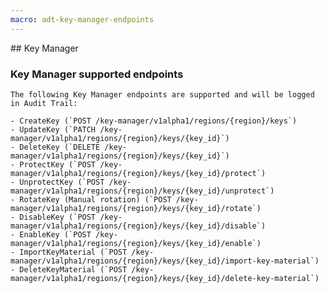 ```yaml
---
macro: adt-key-manager-endpoints
---
```


<Accordion>
  ## Key Manager

  ### Key Manager supported endpoints

    The following Key Manager endpoints are supported and will be logged in Audit Trail:

    - CreateKey (`POST /key-manager/v1alpha1/regions/{region}/keys`)
    - UpdateKey (`PATCH /key-manager/v1alpha1/regions/{region}/keys/{key_id}`)
    - DeleteKey (`DELETE /key-manager/v1alpha1/regions/{region}/keys/{key_id}`)
    - ProtectKey (`POST /key-manager/v1alpha1/regions/{region}/keys/{key_id}/protect`)
    - UnprotectKey (`POST /key-manager/v1alpha1/regions/{region}/keys/{key_id}/unprotect`)
    - RotateKey (Manual rotation) (`POST /key-manager/v1alpha1/regions/{region}/keys/{key_id}/rotate`)
    - DisableKey (`POST /key-manager/v1alpha1/regions/{region}/keys/{key_id}/disable`)
    - EnableKey (`POST /key-manager/v1alpha1/regions/{region}/keys/{key_id}/enable`)
    - ImportKeyMaterial (`POST /key-manager/v1alpha1/regions/{region}/keys/{key_id}/import-key-material`)
    - DeleteKeyMaterial (`POST /key-manager/v1alpha1/regions/{region}/keys/{key_id}/delete-key-material`)
</Accordion>